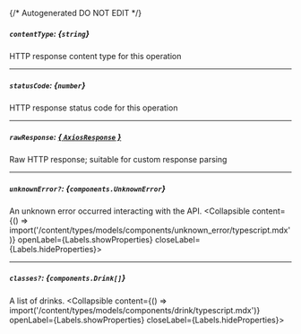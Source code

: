 {/* Autogenerated DO NOT EDIT  */}

##### `contentType`: *{`string`}*
HTTP response content type for this operation

---
##### `statusCode`: *{`number`}*
HTTP response status code for this operation

---
##### `rawResponse`: [*{ `AxiosResponse` }*](https://axios-http.com/docs/res_schema)
Raw HTTP response; suitable for custom response parsing

---
##### `unknownError?`: *{`components.UnknownError`}*
An unknown error occurred interacting with the API.
<Collapsible content={() => import('/content/types/models/components/unknown_error/typescript.mdx')} openLabel={Labels.showProperties} closeLabel={Labels.hideProperties}>
</Collapsible>

---
##### `classes?`: *{`components.Drink[]`}*
A list of drinks.
<Collapsible content={() => import('/content/types/models/components/drink/typescript.mdx')} openLabel={Labels.showProperties} closeLabel={Labels.hideProperties}>
</Collapsible>


